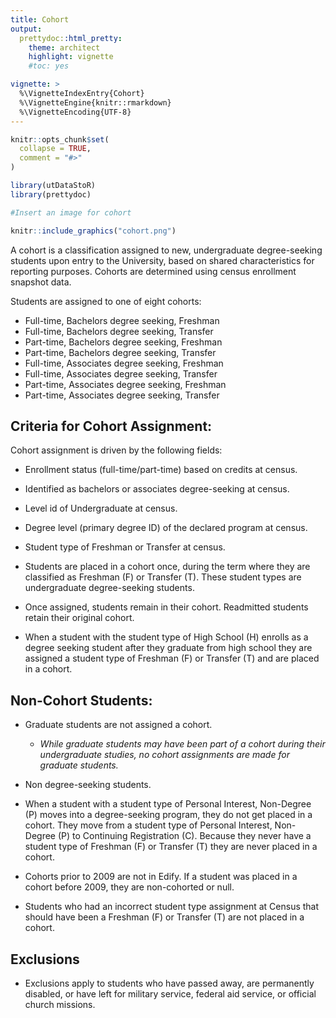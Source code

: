```yaml
---
title: Cohort
output: 
  prettydoc::html_pretty:
    theme: architect
    highlight: vignette
    #toc: yes

vignette: >
  %\VignetteIndexEntry{Cohort}
  %\VignetteEngine{knitr::rmarkdown}
  %\VignetteEncoding{UTF-8}
---
```


```r
knitr::opts_chunk$set(
  collapse = TRUE,
  comment = "#>"
)
```

```r
library(utDataStoR)
library(prettydoc)
```


```r
#Insert an image for cohort

knitr::include_graphics("cohort.png")
```

A cohort is a classification assigned to new, undergraduate degree-seeking students upon entry to the University, based on shared characteristics for reporting purposes. Cohorts are determined using census enrollment snapshot data.

Students are assigned to one of eight cohorts:

- Full-time, Bachelors degree seeking, Freshman
- Full-time, Bachelors degree seeking, Transfer
- Part-time, Bachelors degree seeking, Freshman
- Part-time, Bachelors degree seeking, Transfer
- Full-time, Associates degree seeking, Freshman
- Full-time, Associates degree seeking, Transfer
- Part-time, Associates degree seeking, Freshman
- Part-time, Associates degree seeking, Transfer

## Criteria for Cohort Assignment:

Cohort assignment is driven by the following fields:

- Enrollment status (full-time/part-time) based on credits at census.
- Identified as bachelors or associates degree-seeking at census.
- Level id of Undergraduate at census.
- Degree level (primary degree ID) of the declared program at census.
- Student type of Freshman or Transfer at census.

- Students are placed in a cohort once, during the term where they are classified as Freshman (F) or Transfer (T). These student types are undergraduate degree-seeking students. 

- Once assigned, students remain in their cohort. Readmitted students retain their original cohort.

- When a student with the student type of High School (H) enrolls as a degree seeking student after they graduate from high school they are assigned a student type of Freshman (F) or Transfer (T) and are placed in a cohort.

## Non-Cohort Students:

- Graduate students are not assigned a cohort.
  - *While graduate students may have been part of a cohort during their undergraduate studies, no cohort assignments are made for graduate students.* 

- Non degree-seeking students.

- When a student with a student type of Personal Interest, Non-Degree (P) moves into a degree-seeking program, they do not get placed in a cohort. They move from a student type of Personal Interest, Non-Degree (P) to Continuing Registration (C). Because they never have a student type of Freshman (F) or Transfer (T) they are never placed in a cohort.

- Cohorts prior to 2009 are not in Edify. If a student was placed in a cohort before 2009, they are non-cohorted or null.
	
- Students who had an incorrect student type assignment at Census that should have been a Freshman (F) or Transfer (T) are not placed in a cohort. 
	
## Exclusions

- Exclusions apply to students who have passed away, are permanently disabled, or have left for military service, federal aid service, or official church missions.


	

		
